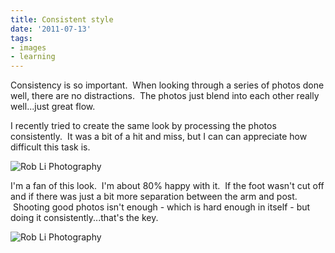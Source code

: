 ```yaml
---
title: Consistent style
date: '2011-07-13'
tags:
- images
- learning
---
```


Consistency is so important.  When looking through a series of photos done well, there are no distractions.  The photos just blend into each other really well...just great flow.

I recently tried to create the same look by processing the photos consistently.  It was a bit of a hit and miss, but I can can appreciate how difficult this task is.

![Rob Li Photography][image-1]

I'm a fan of this look.  I'm about 80% happy with it.  If the foot wasn't cut off and if there was just a bit more separation between the arm and post.  Shooting good photos isn't enough - which is hard enough in itself - but doing it consistently...that's the key.

![Rob Li Photography][image-2]

[image-1]:	/images/2011/07/20110702-170011-_rli1876.jpg
[image-2]:	/images/2011/07/20110702-170047-_rli1877.jpg
